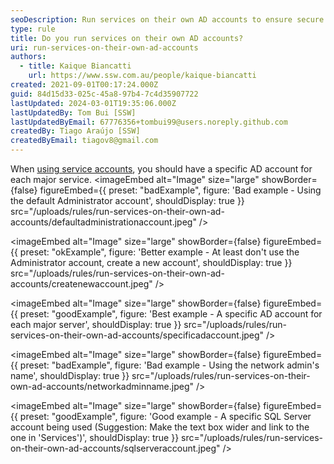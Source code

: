 ```yaml
---
seoDescription: Run services on their own AD accounts to ensure secure and organized management of your network's identity.
type: rule
title: Do you run services on their own AD accounts?
uri: run-services-on-their-own-ad-accounts
authors:
  - title: Kaique Biancatti
    url: https://www.ssw.com.au/people/kaique-biancatti
created: 2021-09-01T00:17:24.000Z
guid: 84d15d33-025c-45a8-97b4-7c4d35907722
lastUpdated: 2024-03-01T19:35:06.000Z
lastUpdatedBy: Tom Bui [SSW]
lastUpdatedByEmail: 67776356+tombui99@users.noreply.github.com
createdBy: Tiago Araújo [SSW]
createdByEmail: tiagov8@gmail.com
---
```


When [using service accounts](/do-you-use-service-accounts), you should have a specific AD account for each major service.
<imageEmbed
  alt="Image"
  size="large"
  showBorder={false}
  figureEmbed={{
    preset: "badExample",
    figure: 'Bad example - Using the default Administrator account',
    shouldDisplay: true
  }}
  src="/uploads/rules/run-services-on-their-own-ad-accounts/defaultadministrationaccount.jpeg"
/>

<imageEmbed
  alt="Image"
  size="large"
  showBorder={false}
  figureEmbed={{
    preset: "okExample",
    figure: 'Better example - At least don\'t use the Administrator account, create a new account',
    shouldDisplay: true
  }}
  src="/uploads/rules/run-services-on-their-own-ad-accounts/createnewaccount.jpeg"
/>

<imageEmbed
  alt="Image"
  size="large"
  showBorder={false}
  figureEmbed={{
    preset: "goodExample",
    figure: 'Best example - A specific AD account for each major server',
    shouldDisplay: true
  }}
  src="/uploads/rules/run-services-on-their-own-ad-accounts/specificadaccount.jpeg"
/>

<imageEmbed
  alt="Image"
  size="large"
  showBorder={false}
  figureEmbed={{
    preset: "badExample",
    figure: 'Bad example - Using the network admin\'s name',
    shouldDisplay: true
  }}
  src="/uploads/rules/run-services-on-their-own-ad-accounts/networkadminname.jpeg"
/>

<imageEmbed
  alt="Image"
  size="large"
  showBorder={false}
  figureEmbed={{
    preset: "goodExample",
    figure: 'Good example - A specific SQL Server account being used (Suggestion: Make the text box wider and link to the one in \'Services\')',
    shouldDisplay: true
  }}
  src="/uploads/rules/run-services-on-their-own-ad-accounts/sqlserveraccount.jpeg"
/>

